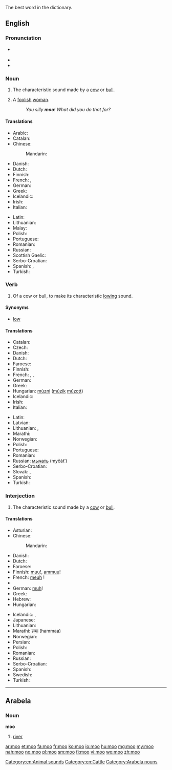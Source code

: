 {{also|möö|MOO|Moʻo|moʻo}}

The best word in the dictionary.

==English==

===Pronunciation===
* {{a|UK|US}} {{IPA|/muː/}}
* {{rhymes|uː}}
* {{homophones|mu}}
{{examples-right|examples={{audio|Mudchute cow 1.ogg|the sound of a cow's "moo"}}}}

===Noun===
{{en-noun}}

# {{onomatopoeia}} The characteristic sound made by a [[cow]] or [[bull]].
# {{UK|slang|mildly|_|derogatory}} A [[foolish]] [[woman]].
#: ''You silly '''moo'''! What did you do that for?''

====Translations====
{{trans-top|characteristic sound made by a cow or bull}}
* Arabic: {{t-|ar|جوار|m|tr=jiwaar}}
* Catalan: {{t-|ca|mugit|m}}
* Chinese:
*: Mandarin: {{t-|cmn|哞|tr=mōu|sc=Hani}}
* Danish: {{t+|da|muh}}
* Dutch: {{t|nl|boe}}
* Finnish: {{t+|fi|ammunta}}
* French: {{t+|fr|meuglement|m}}, {{t+|fr|beuglement|m}}
* German: {{t-|de|Muh|n}}
* Greek: {{t-|el|μουγκανητό|n|tr=mougkanitó|sc=Grek}}
* Icelandic: {{t-|is|baul|n}}
* Irish: {{t-|ga|géim|f}}
* Italian: {{t-|it|muggito|m}}
{{trans-mid}}
* Latin: {{t-|la|mugitus}}
* Lithuanian: {{t-|lt|mūkimas|m}}
* Malay: {{t-|ms|tenguh}}
* Polish: {{t+|pl|muczenie|n}}
* Portuguese: {{t+|pt|mugido}}
* Romanian: {{t-|ro|muget|n}}
* Russian: {{t+|ru|мычание|n|tr=myčánije}}
* Scottish Gaelic: {{t-|gd|mò}}
* Serbo-Croatian: {{t-|sh|мукање|n|tr=mukanje|sc=Cyrl}}
* Spanish: {{t-|es|mugido}}, {{t+|es|mu|m}}
* Turkish: {{t-|tr|mö}}
{{trans-bottom}}

===Verb===
{{en-verb}}

# {{intransitive}} Of a cow or bull, to make its characteristic [[low#Etymology 2|lowing]] sound.

====Synonyms====
* [[low]]

====Translations====
{{trans-top|to make a lowing sound}}
* Catalan: {{t+|ca|mugir}}
* Czech: {{t-|cs|bučet}}
* Danish: {{t-|da|brøle}}
* Dutch: {{t+|nl|loeien}}
* Faroese: {{t-|fo|belja}}
* Finnish: {{t+|fi|ammua}}
* French: {{t+|fr|meugler}}, {{t+|fr|beugler}}, {{t+|fr|mugir}}
* German: {{t-|de|muhen}}
* Greek: {{t+|el|μουγκανίζω|tr=mougkanízo|sc=Grek}}
* Hungarian: [[múzni]] ([[múzik]] [[múzott]])
* Icelandic: {{t-|is|baula}}
* Irish: {{t-|ga|géim}}
* Italian: {{t-|it|muggire}}
{{trans-mid}}
* Latin: {{t-|la|mugio}}
* Latvian: {{t-|lv|maut}}
* Lithuanian: {{t-|lt|mūkti|f}}, {{t-|lt|mykti}}
* Marathi: {{t-|mr|हंबरण|tr=humbarna|sc=Deva}}
* Norwegian: {{t-|no|raute}}
* Polish: {{t-|pl|muczeć}}
* Portuguese: {{t+|pt|mugir}}
* Romanian: {{t+|ro|mugi}}
* Russian: [[мычать]] (myčát’)
* Serbo-Croatian: {{t-|sh|мукати|tr=mukati|sc=Cyrl}}
* Slovak: {{t-|sk|mučať}}, {{t-|sk|bučeť}}
* Spanish: {{t-|es|mugir}}
* Turkish: {{t-|tr|mölemek}}
{{trans-bottom}}

===Interjection===
{{en-interj}}

# The characteristic sound made by a [[cow]] or [[bull]].

====Translations====
{{trans-top|sound made by a cow or bull}}
* Asturian: {{t-|ast|mu}}
* Chinese:
*: Mandarin: {{t-|cmn|哞|tr=mōu|sc=Hani}}
* Danish: {{t+|da|muh}}
* Dutch: {{t-|nl|boe}}
* Faroese: {{t-|fo|mø}}
* Finnish: [[muu]]!, [[ammuu]]!
* French: [[meuh]]&nbsp;!
* {{trreq|Georgian}}
* German: [[muh]]!
* Greek: {{t+|el|μου|tr=mou|sc=Grek}} {{qualifier|usually with a prolonged ου}}
* Hebrew: {{t+|he|מו|m|sc=Hebr}}
* Hungarian: {{t-|hu|mú}}
{{trans-mid}}
* Icelandic: {{t-|is|mu}}, {{t-|is|mö}}
* Japanese: {{t-|ja|モー|tr=mō|sc=Jpan}}
* Lithuanian: {{t-|lt|mū}}
* Marathi: [[हम्मा]] (hammaa)
* Norwegian: {{t+|no|mø}}
* Persian: {{t+|fa|ما|tr=mâ|sc=fa-Arab}}
* Polish: {{t+|pl|mu}}
* Romanian: {{t-|ro|mu}}
* Russian: {{t+|ru|му|tr=mu}}
* Serbo-Croatian: {{t-|sh|му|tr=mu|sc=Cyrl}}
* Spanish: {{t+|es|mu}}
* Swedish: {{t+|sv|mu}}
* Turkish: {{t-|tr|mö}}
{{trans-bottom}}

[[Category:en:Animal sounds]]
[[Category:en:Cattle]]

----

==Arabela==

===Noun===
'''moo'''

# [[river]]

[[Category:Arabela nouns]]

[[ar:moo]]
[[et:moo]]
[[fa:moo]]
[[fr:moo]]
[[ko:moo]]
[[io:moo]]
[[hu:moo]]
[[mg:moo]]
[[my:moo]]
[[nah:moo]]
[[no:moo]]
[[pl:moo]]
[[sm:moo]]
[[fi:moo]]
[[vi:moo]]
[[wo:moo]]
[[zh:moo]]